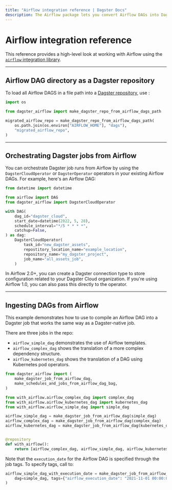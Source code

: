 ```yaml
---
title: "Airflow integration reference | Dagster Docs"
description: The Airflow package lets you convert Airflow DAGs into Dagster Jobs.
---
```


# Airflow integration reference

This reference provides a high-level look at working with Airflow using the [`airflow` integration library](/\_apidocs/libraries/dagster-airflow).

---

## Airflow DAG directory as a Dagster repository

To load all Airflow DAGS in a file path into a [Dagster repository](/concepts/repositories-workspaces/repositories), use <PyObject module="dagster_airflow" object="make_dagster_repo_from_airflow_dags_path" />:

```python file=/integrations/airflow/migrate_repo.py
import os

from dagster_airflow import make_dagster_repo_from_airflow_dags_path

migrated_airflow_repo = make_dagster_repo_from_airflow_dags_path(
    os.path.join(os.environ["AIRFLOW_HOME"], "dags"),
    "migrated_airflow_repo",
)
```

---

## Orchestrating Dagster jobs from Airflow

You can orchestrate Dagster job runs from Airflow by using the `DagsterCloudOperator` or `DagsterOperator` operators in your existing Airflow DAGs. For example, here's an Airflow DAG:

```python file=/integrations/airflow/operator.py
from datetime import datetime

from airflow import DAG
from dagster_airflow import DagsterCloudOperator

with DAG(
    dag_id="dagster_cloud",
    start_date=datetime(2022, 5, 28),
    schedule_interval="*/5 * * * *",
    catchup=False,
) as dag:
    DagsterCloudOperator(
        task_id="new_dagster_assets",
        repostitory_location_name="example_location",
        repository_name="my_dagster_project",
        job_name="all_assets_job",
    )
```

In Airflow 2.0+, you can create a Dagster connection type to store configuration related to your Dagster Cloud organization. If you're using Airflow 1.0, you can also pass this directly to the operator.

---

## Ingesting DAGs from Airflow

This example demonstrates how to use <PyObject module="dagster_airflow" object="make_dagster_job_from_airflow_dag" /> to compile an Airflow DAG into a Dagster job that works the same way as a Dagster-native job.

There are three jobs in the repo:

- `airflow_simple_dag` demonstrates the use of Airflow templates.
- `airflow_complex_dag` shows the translation of a more complex dependency structure.
- `airflow_kubernetes_dag` shows the translation of a DAG using Kubernetes pod operators.

```python file=../../with_airflow/with_airflow/repository.py startafter=start_repo_marker_0 endbefore=end_repo_marker_0
from dagster_airflow import (
    make_dagster_job_from_airflow_dag,
    make_schedules_and_jobs_from_airflow_dag_bag,
)

from with_airflow.airflow_complex_dag import complex_dag
from with_airflow.airflow_kubernetes_dag import kubernetes_dag
from with_airflow.airflow_simple_dag import simple_dag

airflow_simple_dag = make_dagster_job_from_airflow_dag(simple_dag)
airflow_complex_dag = make_dagster_job_from_airflow_dag(complex_dag)
airflow_kubernetes_dag = make_dagster_job_from_airflow_dag(kubernetes_dag)


@repository
def with_airflow():
    return [airflow_complex_dag, airflow_simple_dag, airflow_kubernetes_dag]
```

Note that the `execution_date` for the Airflow DAG is specified through the job tags. To specify tags, call to:

```python file=../../with_airflow/with_airflow/repository.py startafter=start_repo_marker_1 endbefore=end_repo_marker_1
airflow_simple_dag_with_execution_date = make_dagster_job_from_airflow_dag(
    dag=simple_dag, tags={"airflow_execution_date": "2021-11-01 00:00:00+00:00"}
)
```
